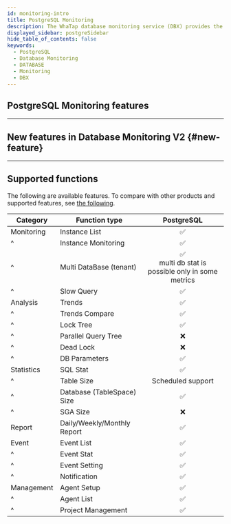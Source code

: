 ```yaml
---
id: monitoring-intro
title: PostgreSQL Monitoring
description: The WhaTap database monitoring service (DBX) provides the performance monitoring service by collecting data based on queries.
displayed_sidebar: postgreSidebar
hide_table_of_contents: false
keywords:
  - PostgreSQL
  - Database Monitoring
  - DATABASE
  - Monitoring
  - DBX
---
```



<Dbintroductiondesc />

<Videos url="https://img.whatap.io/23/11/06/031831DB_prd.mp4" />

## PostgreSQL Monitoring features

<CommonCont />


<Dbspecification />

---

## New features in Database Monitoring V2 {#new-feature}

<NewFeature product='PostgreSQL' ver='1.6.7' />

---

## Supported functions

The following are available features. To compare with other products and supported features, see [the following](../support-env#compare-db).

| Category   | Function type               |                                     PostgreSQL                                     |
| ---------- | --------------------------- | :--------------------------------------------------------------------------------: |
| Monitoring | Instance List               |                           <span class='emoji-ok'>✅</span>                          |
| ^          | Instance Monitoring         |                           <span class='emoji-ok'>✅</span>                          |
| ^          | Multi DataBase (tenant)     | <span class='emoji-ok'>✅</span><br/>multi db stat is possible only in some metrics |
| ^          | Slow Query                  |                           <span class='emoji-ok'>✅</span>                          |
| Analysis   | Trends                      |                           <span class='emoji-ok'>✅</span>                          |
| ^          | Trends Compare              |                           <span class='emoji-ok'>✅</span>                          |
| ^          | Lock Tree                   |                           <span class='emoji-ok'>✅</span>                          |
| ^          | Parallel Query Tree         |                           <span class='emoji-no'>❌</span>                          |
| ^          | Dead Lock                   |                           <span class='emoji-no'>❌</span>                          |
| ^          | DB Parameters               |                           <span class='emoji-ok'>✅</span>                          |
| Statistics | SQL Stat                    |                           <span class='emoji-ok'>✅</span>                          |
| ^          | Table Size                  |                                  Scheduled support                                 |
| ^          | Database (TableSpace) Size  |                           <span class='emoji-ok'>✅</span>                          |
| ^          | SGA Size                    |                           <span class='emoji-no'>❌</span>                          |
| Report     | Daily/Weekly/Monthly Report |                           <span class='emoji-ok'>✅</span>                          |
| Event      | Event List                  |                           <span class='emoji-ok'>✅</span>                          |
| ^          | Event Stat                  |                           <span class='emoji-ok'>✅</span>                          |
| ^          | Event Setting               |                           <span class='emoji-ok'>✅</span>                          |
| ^          | Notification                |                           <span class='emoji-ok'>✅</span>                          |
| Management | Agent Setup                 |                           <span class='emoji-ok'>✅</span>                          |
| ^          | Agent List                  |                           <span class='emoji-ok'>✅</span>                          |
| ^          | Project Management          |                           <span class='emoji-ok'>✅</span>                          |
